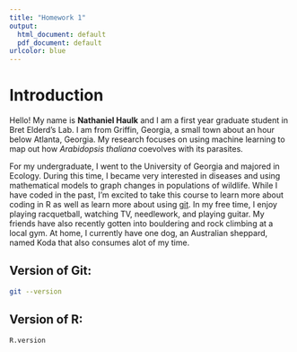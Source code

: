 ```yaml
---
title: "Homework 1"
output:
  html_document: default
  pdf_document: default
urlcolor: blue
---
```


# Introduction

Hello! My name is **Nathaniel Haulk** and I am a first year graduate student in Bret Elderd's Lab. I am from Griffin, Georgia, a small town about an hour below Atlanta, Georgia.  My research focuses on using machine learning to map out how *Arabidopsis thaliana* coevolves with its parasites. 

 For my undergraduate, I went to the University of Georgia and majored in Ecology. During this time, I became very interested in diseases and using mathematical models to graph changes in populations of wildlife. While I have coded in the past, I'm excited to take this course to learn more about coding in R as well as learn more about using [git](https://github.com/natom24/BIOL7800). In my free time, I enjoy playing racquetball, watching TV, needlework, and playing guitar. My friends have also recently gotten into bouldering and rock climbing at a local gym. At home, I currently have one dog, an Australian sheppard, named Koda that also consumes alot of my time. 
  
## Version of Git:  

```bash
git --version
```
  
## Version of R:  

```r
R.version
```

